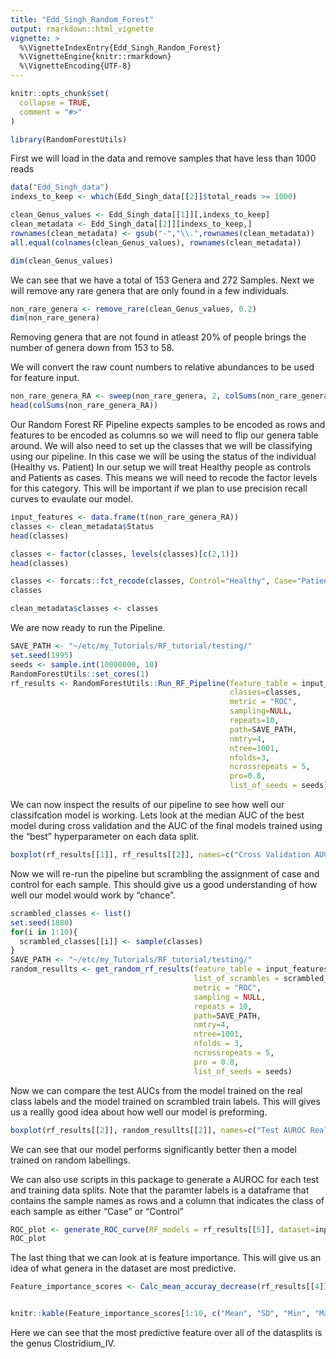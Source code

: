 ```yaml
---
title: "Edd_Singh_Random_Forest"
output: rmarkdown::html_vignette
vignette: >
  %\VignetteIndexEntry{Edd_Singh_Random_Forest}
  %\VignetteEngine{knitr::rmarkdown}
  %\VignetteEncoding{UTF-8}
---
```


```r
knitr::opts_chunk$set(
  collapse = TRUE,
  comment = "#>"
)
```

```r
library(RandomForestUtils)
```

First we will load in the data and remove samples that have less than 1000 reads 
```r

data("Edd_Singh_data")
indexs_to_keep <- which(Edd_Singh_data[[2]]$total_reads >= 1000)

clean_Genus_values <- Edd_Singh_data[[1]][,indexs_to_keep]
clean_metadata <- Edd_Singh_data[[2]][indexs_to_keep,]
rownames(clean_metadata) <- gsub("-","\\.",rownames(clean_metadata))
all.equal(colnames(clean_Genus_values), rownames(clean_metadata))

dim(clean_Genus_values)

```

We can see that we have a total of 153 Genera and 272 Samples. 
Next we will remove any rare genera that are only found in a few individuals.

```r

non_rare_genera <- remove_rare(clean_Genus_values, 0.2)
dim(non_rare_genera)
```

Removing genera that are not found in atleast 20% of people brings the number of genera down from 153 to 58.

We will convert the raw count numbers to relative abundances to be used for feature input.
```r
non_rare_genera_RA <- sweep(non_rare_genera, 2, colSums(non_rare_genera), '/')
head(colSums(non_rare_genera_RA))

```

Our Random Forest RF Pipeline expects samples to be encoded as rows and features to be encoded as columns so we will need to flip our genera table around.
We will also need to set up the classes that we will be classifying using our pipeline. In this case we will be using the status of the individual (Healthy vs. Patient)
In our setup we will treat Healthy people as controls and Patients as cases. This means we will need to recode the factor levels for this category. This will be important if we plan to use precision recall curves to evaulate our model.
```r
input_features <- data.frame(t(non_rare_genera_RA))
classes <- clean_metadata$Status
head(classes)

classes <- factor(classes, levels(classes)[c(2,1)])
head(classes)

classes <- forcats::fct_recode(classes, Control="Healthy", Case="Patient")
classes

clean_metadata$classes <- classes
```


We are now ready to run the Pipeline.

```r
SAVE_PATH <- "~/etc/my_Tutorials/RF_tutorial/testing/"
set.seed(1995)
seeds <- sample.int(10000000, 10)
RandomForestUtils::set_cores(1)
rf_results <- RandomForestUtils::Run_RF_Pipeline(feature_table = input_features,
                                                 classes=classes,
                                                 metric = "ROC",
                                                 sampling=NULL,
                                                 repeats=10,
                                                 path=SAVE_PATH,
                                                 nmtry=4,
                                                 ntree=1001,
                                                 nfolds=3,
                                                 ncrossrepeats = 5,
                                                 pro=0.8,
                                                 list_of_seeds = seeds)


```


We can now inspect the results of our pipeline to see how well our classifcation model is working. Lets look at the median AUC of the best model during cross validation and the AUC of the final models trained using the "best" hyperparameter on each data split.


```r
boxplot(rf_results[[1]], rf_results[[2]], names=c("Cross Validation AUC", "Testing AUC"))

```

Now we will re-run the pipeline but scrambling the assignment of case and control for each sample. This should give us a good understanding of how well our model would work by "chance".


```r
scrambled_classes <- list()
set.seed(1880)
for(i in 1:10){
  scrambled_classes[[i]] <- sample(classes)
}
SAVE_PATH <- "~/etc/my_Tutorials/RF_tutorial/testing/"
random_resullts <- get_random_rf_results(feature_table = input_features,
                                         list_of_scrambles = scrambled_classes,
                                         metric = "ROC",
                                         sampling = NULL,
                                         repeats = 10,
                                         path=SAVE_PATH,
                                         nmtry=4,
                                         ntree=1001,
                                         nfolds = 3,
                                         ncrossrepeats = 5,
                                         pro = 0.8,
                                         list_of_seeds = seeds)

```


Now we can compare the test AUCs from the model trained on the real class labels and the model trained on scrambled train labels. This will gives us a reallly good idea about how well our model is preforming. 

```r

boxplot(rf_results[[2]], random_resullts[[2]], names=c("Test AUROC Real", "Test AUROOC Random"))

```

We can see that our model performs significantly better then a model trained on random labellings. 

We can also use scripts in this package to generate a AUROC for each test and training data splits. Note that the paramter labels is a dataframe that contains the sample names as rows and a column that indicates the class of each sample as either "Case" or "Control"

```r
ROC_plot <- generate_ROC_curve(RF_models = rf_results[[5]], dataset=input_features, labels=clean_metadata, title = "AUROC of Enteric Disease Classifcation")
ROC_plot

```



The last thing that we can look at is feature importance. This will give us an idea of what genera in the dataset are most predictive. 

```r
Feature_importance_scores <- Calc_mean_accuray_decrease(rf_results[[4]])


knitr::kable(Feature_importance_scores[1:10, c("Mean", "SD", "Min", "Max")])
```

Here we can see that the most predictive feature over all of the datasplits is the genus Clostridium_IV.
